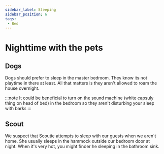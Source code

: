 ```yaml
---
sidebar_label: Sleeping
sidebar_position: 6
tags: 
 - Bed
---
```


# Nighttime with the pets


## Dogs
Dogs should prefer to sleep in the master bedroom. They know its not playtime in there at least. All that matters is they aren't allowed to roam the house overnight. 

:::note 
It could be beneficial to turn on the sound machine (white capsuly thing on head of bed) in the bedroom so they aren't disturbing your sleep with barks
:::

## Scout

We suspect that Scoutie attempts to sleep with our guests when we aren't home. She usually sleeps in the hammock outside our bedroom door at night. When it's very hot, you might finder he sleeping in the bathroom sink.


